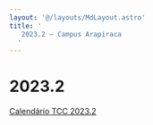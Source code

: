 ```yaml
---
layout: '@/layouts/MdLayout.astro'
title: '
   2023.2 — Campus Arapiraca
  '
---
```




2023.2
======









[Calendário TCC 2023.2](/cpt/documentos/tcc/cronogramas/2023.2/calendario-tcc-2023.2)











